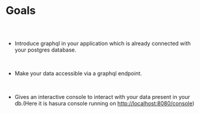 
<Meta pageTitle="Goals | Graphql" description="Goals | Graphql." />





# Goals

##

<br/>

* Introduce graphql in your application which is already connected with your postgres database.

<br/>

* Make your data accessible via a graphql endpoint.

<br/>

* Gives an interactive console to interact with your data present in your db.(Here it is hasura console running on [http://localhost:8080/console](http://localhost:8080/console))
